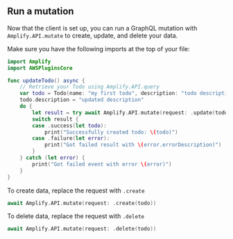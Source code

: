 ## Run a mutation

Now that the client is set up, you can run a GraphQL mutation with `Amplify.API.mutate` to create, update, and delete your data.

Make sure you have the following imports at the top of your file:
```swift
import Amplify
import AWSPluginsCore
```

```swift
func updateTodo() async {
    // Retrieve your Todo using Amplify.API.query
    var todo = Todo(name: "my first todo", description: "todo description")
    todo.description = "updated description"
    do {
        let result = try await Amplify.API.mutate(request: .update(todo))
        switch result {
        case .success(let todo):
            print("Successfully created todo: \(todo)")
        case .failure(let error):
            print("Got failed result with \(error.errorDescription)")
        }
    } catch (let error) {
        print("Got failed event with error \(error)")
    }
}
```

To create data, replace the request with `.create`
```swift
await Amplify.API.mutate(request: .create(todo))
```
To delete data, replace the request with `.delete`
```swift
await Amplify.API.mutate(request: .delete(todo))
```